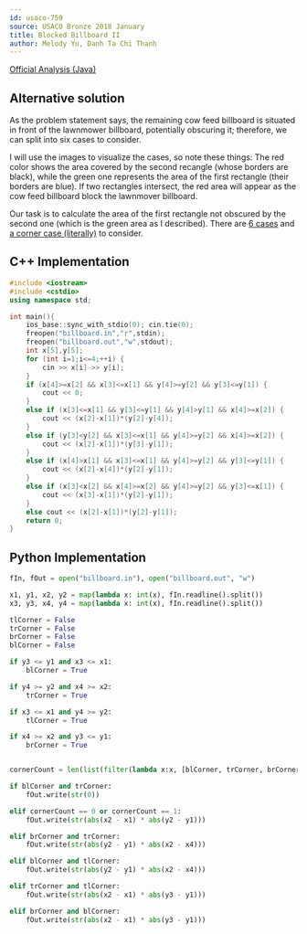 ```yaml
---
id: usaco-759
source: USACO Bronze 2018 January
title: Blocked Billboard II
author: Melody Yu, Danh Ta Chi Thanh
---
```


[Official Analysis (Java)](http://www.usaco.org/current/data/sol_billboard_bronze_jan18.html)

<LanguageSection>
<CPPSection>

## Alternative solution

As the problem statement says, the remaining cow feed billboard is situated in front of the lawnmower billboard, potentially obscuring it; therefore, we can split into six cases to consider. 

I will use the images to visualize the cases, so note these things: The red color shows the area covered by the second recangle (whose borders are black), while the green one represents the area of the first rectangle (their borders are blue). If two rectangles intersect, the red area will appear as the cow feed billboard block the lawnmover billboard. 

Our task is to calculate the area of the first rectangle not obscured by the second one (which is the green area as I described). There are [6 cases](https://github.com/tachithanhdanh/CompetitiveProgramming/tree/main/USACO/Editorials/gallery/USACO-jan18-billboard) and [a corner case (literally)](https://github.com/tachithanhdanh/CompetitiveProgramming/blob/main/USACO/Editorials/gallery/USACO-jan18-billboard/Corner_Case.png) to consider.



## C++ Implementation

```cpp
#include <iostream>
#include <cstdio>
using namespace std;

int main(){
	ios_base::sync_with_stdio(0); cin.tie(0);
	freopen("billboard.in","r",stdin);
	freopen("billboard.out","w",stdout);
	int x[5],y[5];
	for (int i=1;i<=4;++i) {
		cin >> x[i] >> y[i];
	} 
	if (x[4]>=x[2] && x[3]<=x[1] && y[4]>=y[2] && y[3]<=y[1]) {
		cout << 0;
	}
	else if (x[3]<=x[1] && y[3]<=y[1] && y[4]>y[1] && x[4]>=x[2]) {
		cout << (x[2]-x[1])*(y[2]-y[4]);
	}
	else if (y[3]<y[2] && x[3]<=x[1] && y[4]>=y[2] && x[4]>=x[2]) {
		cout << (x[2]-x[1])*(y[3]-y[1]);
	}
	else if (x[4]>x[1] && x[3]<=x[1] && y[4]>=y[2] && y[3]<=y[1]) {
		cout << (x[2]-x[4])*(y[2]-y[1]);
	}
	else if (x[3]<x[2] && x[4]>=x[2] && y[4]>=y[2] && y[3]<=x[1]) {
		cout << (x[3]-x[1])*(y[2]-y[1]);
	}
	else cout << (x[2]-x[1])*(y[2]-y[1]);
	return 0;
}
```

</CPPSection>


<PySection>

## Python Implementation

```py
fIn, fOut = open("billboard.in"), open("billboard.out", "w")

x1, y1, x2, y2 = map(lambda x: int(x), fIn.readline().split())
x3, y3, x4, y4 = map(lambda x: int(x), fIn.readline().split())

tlCorner = False
trCorner = False
brCorner = False
blCorner = False

if y3 <= y1 and x3 <= x1:
    blCorner = True

if y4 >= y2 and x4 >= x2:
    trCorner = True

if x3 <= x1 and y4 >= y2:
    tlCorner = True

if x4 >= x2 and y3 <= y1:
    brCorner = True


cornerCount = len(list(filter(lambda x:x, [blCorner, trCorner, brCorner, tlCorner])))

if blCorner and trCorner:
    fOut.write(str(0))

elif cornerCount == 0 or cornerCount == 1:
    fOut.write(str(abs(x2 - x1) * abs(y2 - y1)))

elif brCorner and trCorner:
    fOut.write(str(abs(y2 - y1) * abs(x2 - x4)))

elif blCorner and tlCorner:
    fOut.write(str(abs(y2 - y1) * abs(x2 - x4)))

elif trCorner and tlCorner:
    fOut.write(str(abs(x2 - x1) * abs(y3 - y1)))

elif brCorner and blCorner:
    fOut.write(str(abs(x2 - x1) * abs(y3 - y1)))

```

</PySection>
</LanguageSection>
